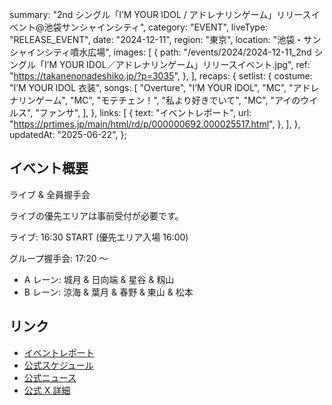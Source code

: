   summary:
    "2nd シングル「I’M YOUR IDOL / アドレナリンゲーム」リリースイベント@池袋サンシャインシティ",
  category: "EVENT",
  liveType: "RELEASE_EVENT",
  date: "2024-12-11",
  region: "東京",
  location: "池袋・サンシャインシティ噴水広場",
  images: [
    {
      path: "/events/2024/2024-12-11_2nd シングル「I’M YOUR IDOL／アドレナリンゲーム」リリースイベント.jpg",
      ref: "https://takanenonadeshiko.jp/?p=3035",
    },
  ],
  recaps: {
    setlist: {
      costume: "I’M YOUR IDOL 衣装",
      songs: [
        "Overture",
        "I’M YOUR IDOL",
        "MC",
        "アドレナリンゲーム",
        "MC",
        "モテチェン！",
        "私より好きでいて",
        "MC",
        "アイのウイルス",
        "ファンサ",
      ],
    },
    links: [
      {
        text: "イベントレポート",
        url: "https://prtimes.jp/main/html/rd/p/000000692.000025517.html",
      },
    ],
  },
  updatedAt: "2025-06-22",
};

## イベント概要

ライブ & 全員握手会

ライブの優先エリアは事前受付が必要です。

ライブ: 16:30 START (優先エリア入場 16:00)

グループ握手会: 17:20 〜

- A レーン: 城月 & 日向端 & 星谷 & 籾山
- B レーン: 涼海 & 葉月 & 春野 & 東山 & 松本

## リンク

- [イベントレポート](https://prtimes.jp/main/html/rd/p/000000692.000025517.html)
- [公式スケジュール](https://takanenonadeshiko.jp/?p=2889)
- [公式ニュース](https://takanenonadeshiko.jp/?p=3035)
- [公式 X 詳細](https://x.com/takanenofficial/status/1864642165261127840)
